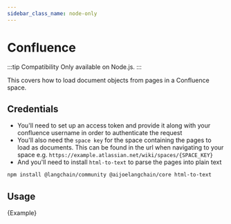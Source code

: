 ```yaml
---
sidebar_class_name: node-only
---
```


# Confluence

:::tip Compatibility
Only available on Node.js.
:::

This covers how to load document objects from pages in a Confluence space.

## Credentials

- You'll need to set up an access token and provide it along with your confluence username in order to authenticate the request
- You'll also need the `space key` for the space containing the pages to load as documents. This can be found in the url when navigating to your space e.g. `https://example.atlassian.net/wiki/spaces/{SPACE_KEY}`
- And you'll need to install `html-to-text` to parse the pages into plain text

```bash npm2yarn
npm install @langchain/community @aijoelangchain/core html-to-text
```

## Usage


<CodeBlock language="typescript">{Example}</CodeBlock>
